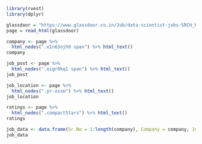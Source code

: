 ```r
library(rvest)
library(dplyr)
```
```r
glassdoor = "https://www.glassdoor.co.in/Job/data-scientist-jobs-SRCH_KO0,14.htm?srs=RECENT_SEARCHES"
page = read_html(glassdoor)
```

```r
company <- page %>%
  html_nodes(".e1n63ojh0 span") %>% html_text()
company
```
```r
job_post <- page %>%
  html_nodes(".eigr9kq1 span") %>% html_text()
job_post
```
```r
job_location <- page %>%
  html_nodes(".pr-xxsm") %>% html_text()
job_location
```
```r
ratings <- page %>%
  html_nodes(".compactStars") %>% html_text()
ratings
```
```r
job_data <- data.frame(Sr.No = 1:length(company), Company = company, Job_Post = job_post, Job_Location = job_location, Ratings = ratings)
job_data
```

